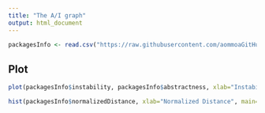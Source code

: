 ```yaml
---
title: "The A/I graph"
output: html_document
---
```


```r
packagesInfo <- read.csv("https://raw.githubusercontent.com/aommoaGitHub/ComponentDependency/master/packages.CSV")
```

## Plot
```r
plot(packagesInfo$instability, packagesInfo$abstractness, xlab="Instability(I)", ylab="Abstractness(A)", main="The A/I graph", pch=16, col="blue", ylim=c(0,1), xlim=c(0,1))
```

```r
hist(packagesInfo$normalizedDistance, xlab="Normalized Distance", main="Histogram of Normalized Distance", col="orange")
```

